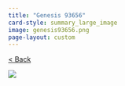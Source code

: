 ```yaml
---
title: "Genesis 93656"
card-style: summary_large_image
image: genesis93656.png
page-layout: custom
---
```


[\< Back](index.qmd){.btn .btn-secondary .btn role="button"}

![](genesis93656.png){.full-art-display}
